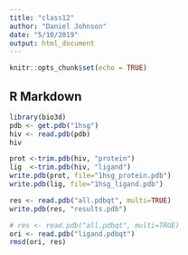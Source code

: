 ---
title: "class12"
author: "Daniel Johnson"
date: "5/10/2019"
output: html_document
---

```{r setup, include=FALSE}
knitr::opts_chunk$set(echo = TRUE)
```

## R Markdown




```{r}
library(bio3d)
pdb <- get.pdb("1hsg")
hiv <- read.pdb(pdb)
hiv


```

```{r}
prot <-trim.pdb(hiv, "protein")
lig  <-trim.pdb(hiv, "ligand")
write.pdb(prot, file="1hsg_protein.pdb")
write.pdb(lig, file="1hsg_ligand.pdb")

```

```{r}
res <- read.pdb("all.pdbqt", multi=TRUE)
write.pdb(res, "results.pdb")
```

```{r}
# res <- read.pdb("all.pdbqt", multi=TRUE)
ori <- read.pdb("ligand.pdbqt")
rmsd(ori, res) 
```



